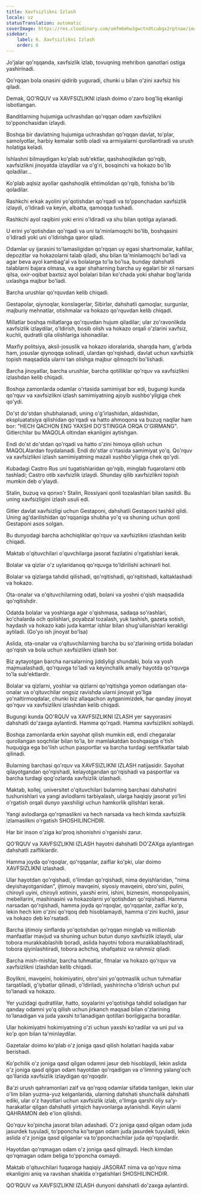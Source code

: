 ```yaml
---
title: Xavfsizlikni Izlash
locale: uz
statusTranslation: automatic
coverImage: https://res.cloudinary.com/xmfm6mhw3gwctndtcubgx2rptnae/image/upload/v1740337243/small_cover_educacion_fundamental_a051170f1c.webp
sidebar:
    label: 6. Xavfsizlikni Izlash
    order: 6
---
```

Jo'jalar qo'rqqanda, xavfsizlik izlab, tovuqning mehribon qanotlari ostiga yashirinadi.

Qo'rqqan bola onasini qidirib yuguradi, chunki u bilan o'zini xavfsiz his qiladi.

Demak, QO'RQUV va XAVFSIZLIKNI izlash doimo o'zaro bog'liq ekanligi isbotlangan.

Banditlarning hujumiga uchrashdan qo'rqqan odam xavfsizlikni to'pponchasidan izlaydi.

Boshqa bir davlatning hujumiga uchrashdan qo'rqqan davlat, to'plar, samolyotlar, harbiy kemalar sotib oladi va armiyalarni qurollantiradi va urush holatiga keladi.

Ishlashni bilmaydigan ko'plab sub'ektlar, qashshoqlikdan qo'rqib, xavfsizlikni jinoyatda izlaydilar va o'g'ri, bosqinchi va hokazo bo'lib qoladilar...

Ko'plab aqlsiz ayollar qashshoqlik ehtimolidan qo'rqib, fohisha bo'lib qoladilar.

Rashkchi erkak ayolini yo'qotishdan qo'rqadi va to'pponchadan xavfsizlik izlaydi, o'ldiradi va keyin, albatta, qamoqqa tushadi.

Rashkchi ayol raqibini yoki erini o'ldiradi va shu bilan qotilga aylanadi.

U erini yo'qotishdan qo'rqadi va uni ta'minlamoqchi bo'lib, boshqasini o'ldiradi yoki uni o'ldirishga qaror qiladi.

Odamlar uy ijarasini to'lamasligidan qo'rqqan uy egasi shartnomalar, kafillar, depozitlar va hokazolarni talab qiladi, shu bilan ta'minlamoqchi bo'ladi va agar beva ayol kambag'al va bolalarga to'la bo'lsa, bunday dahshatli talablarni bajara olmasa, va agar shaharning barcha uy egalari bir xil narsani qilsa, oxir-oqibat baxtsiz ayol bolalari bilan ko'chada yoki shahar bog'larida uxlashga majbur bo'ladi.

Barcha urushlar qo'rquvdan kelib chiqadi.

Gestapolar, qiynoqlar, konslagerlar, Sibirlar, dahshatli qamoqlar, surgunlar, majburiy mehnatlar, otishmalar va hokazo qo'rquvdan kelib chiqadi.

Millatlar boshqa millatlarga qo'rquvdan hujum qiladilar; ular zo'ravonlikda xavfsizlik izlaydilar, o'ldirish, bosib olish va hokazo orqali o'zlarini xavfsiz, kuchli, qudratli qila olishlariga ishonadilar.

Maxfiy politsiya, aksil-josuslik va hokazo idoralarida, sharqda ham, g'arbda ham, josuslar qiynoqqa solinadi, ulardan qo'rqishadi, davlat uchun xavfsizlik topish maqsadida ularni tan olishga majbur qilmoqchi bo'lishadi.

Barcha jinoyatlar, barcha urushlar, barcha qotilliklar qo'rquv va xavfsizlikni izlashdan kelib chiqadi.

Boshqa zamonlarda odamlar o'rtasida samimiyat bor edi, bugungi kunda qo'rquv va xavfsizlikni izlash samimiyatning ajoyib xushbo'yligiga chek qo'ydi.

Do'st do'stdan shubhalanadi, uning o'g'irlashidan, aldashidan, ekspluatatsiya qilishidan qo'rqadi va hatto ahmoqona va buzuq naqllar ham bor: "HECH QACHON ENG YAXSHI DO'STINGGA ORQA O'GIRMANG". Gitlerchilar bu MAQOLA oltindan ekanligini aytishgan.

Endi do'st do'stdan qo'rqadi va hatto o'zini himoya qilish uchun MAQOLAlardan foydalanadi. Endi do'stlar o'rtasida samimiyat yo'q. Qo'rquv va xavfsizlikni izlash samimiyatning mazali xushbo'yligiga chek qo'ydi.

Kubadagi Castro Rus uni tugatishlaridan qo'rqib, minglab fuqarolarni otib tashladi; Castro otib xavfsizlik izlaydi. Shunday qilib xavfsizlikni topish mumkin deb o'ylaydi.

Stalin, buzuq va qonxo'r Stalin, Rossiyani qonli tozalashlari bilan sasitdi. Bu uning xavfsizligini izlash usuli edi.

Gitler davlat xavfsizligi uchun Gestaponi, dahshatli Gestaponi tashkil qildi. Uning ag'darilishidan qo'rqqaniga shubha yo'q va shuning uchun qonli Gestaponi asos solgan.

Bu dunyodagi barcha achchiqliklar qo'rquv va xavfsizlikni izlashdan kelib chiqadi.

Maktab o'qituvchilari o'quvchilarga jasorat fazilatini o'rgatishlari kerak.

Bolalar va qizlar o'z uylaridanoq qo'rquvga to'ldirilishi achinarli hol.

Bolalar va qizlarga tahdid qilishadi, qo'rqitishadi, qo'rqitishadi, kaltaklashadi va hokazo.

Ota-onalar va o'qituvchilarning odati, bolani va yoshni o'qish maqsadida qo'rqitishdir.

Odatda bolalar va yoshlarga agar o'qishmasa, sadaqa so'rashlari, ko'chalarda och qolishlari, poyabzal tozalash, yuk tashish, gazeta sotish, haydash va hokazo kabi juda kamtar ishlar bilan shug'ullanishlari kerakligi aytiladi. (Go'yo ish jinoyat bo'lsa)

Aslida, ota-onalar va o'qituvchilarning barcha bu so'zlarining ortida boladan qo'rqish va bola uchun xavfsizlikni izlash bor.

Biz aytayotgan barcha narsalarning jiddiyligi shundaki, bola va yosh majmualashadi, qo'rquvga to'ladi va keyinchalik amaliy hayotda qo'rquvga to'la sub'ektlardir.

Bolalar va qizlarni, yoshlar va qizlarni qo'rqitishga yomon odatlangan ota-onalar va o'qituvchilar ongsiz ravishda ularni jinoyat yo'liga yo'naltirmoqdalar, chunki biz allaqachon aytganimizdek, har qanday jinoyat qo'rquv va xavfsizlikni izlashdan kelib chiqadi.

Bugungi kunda QO'RQUV va XAVFSIZLIKNI IZLASH yer sayyorasini dahshatli do'zaxga aylantirdi. Hamma qo'rqadi. Hamma xavfsizlikni xohlaydi.

Boshqa zamonlarda erkin sayohat qilish mumkin edi, endi chegaralar qurollangan soqchilar bilan to'la, bir mamlakatdan boshqasiga o'tish huquqiga ega bo'lish uchun pasportlar va barcha turdagi sertifikatlar talab qilinadi.

Bularning barchasi qo'rquv va XAVFSIZLIKNI IZLASH natijasidir. Sayohat qilayotgandan qo'rqishadi, kelayotgandan qo'rqishadi va pasportlar va barcha turdagi qog'ozlarda xavfsizlik izlashadi.

Maktab, kollej, universitet o'qituvchilari bularning barchasi dahshatini tushunishlari va yangi avlodlarni tarbiyalash, ularga haqiqiy jasorat yo'lini o'rgatish orqali dunyo yaxshiligi uchun hamkorlik qilishlari kerak.

Yangi avlodlarga qo'rqmaslikni va hech narsada va hech kimda xavfsizlik izlamaslikni o'rgatish SHOSHILINCHDIR.

Har bir inson o'ziga ko'proq ishonishni o'rganishi zarur.

QO'RQUV va XAVFSIZLIKNI IZLASH hayotni dahshatli DO'ZAXga aylantirgan dahshatli zaifliklardir.

Hamma joyda qo'rqoqlar, qo'rqqanlar, zaiflar ko'pki, ular doimo XAVFSIZLIKNI izlashadi.

Ular hayotdan qo'rqishadi, o'limdan qo'rqishadi, nima deyishlaridan, "nima deyishayotganidan", ijtimoiy mavqeini, siyosiy mavqeini, obro'sini, pulini, chiroyli uyini, chiroyli xotinini, yaxshi erini, ishini, biznesini, monopoliyasini, mebellarini, mashinasini va hokazolarni yo'qotishdan qo'rqishadi. Hamma narsadan qo'rqishadi, hamma joyda qo'rqoqlar, qo'rqqanlar, zaiflar ko'p, lekin hech kim o'zini qo'rqoq deb hisoblamaydi, hamma o'zini kuchli, jasur va hokazo deb ko'rsatadi.

Barcha ijtimoiy sinflarda yo'qotishdan qo'rqqan minglab va millionlab manfaatlar mavjud va shuning uchun butun dunyo xavfsizlik izlaydi, ular tobora murakkablashib boradi, aslida hayotni tobora murakkablashtiradi, tobora qiyinlashtiradi, tobora achchiq, shafqatsiz va rahmsiz qiladi.

Barcha mish-mishlar, barcha tuhmatlar, fitnalar va hokazo qo'rquv va xavfsizlikni izlashdan kelib chiqadi.

Boylikni, mavqeini, hokimiyatini, obro'sini yo'qotmaslik uchun tuhmatlar tarqatiladi, g'iybatlar qilinadi, o'ldiriladi, yashirincha o'ldirish uchun pul to'lanadi va hokazo.

Yer yuzidagi qudratlilar, hatto, soyalarini yo'qotishga tahdid soladigan har qanday odamni yo'q qilish uchun jirkanch maqsad bilan o'zlarining to'lanadigan va juda yaxshi to'lanadigan qotillari borligigacha boradilar.

Ular hokimiyatni hokimiyatning o'zi uchun yaxshi ko'radilar va uni pul va ko'p qon bilan ta'minlaydilar.

Gazetalar doimo ko'plab o'z joniga qasd qilish holatlari haqida xabar berishadi.

Ko'pchilik o'z joniga qasd qilgan odamni jasur deb hisoblaydi, lekin aslida o'z joniga qasd qilgan odam hayotdan qo'rqadigan va o'limning yalang'och qo'llarida xavfsizlik izlaydigan qo'rqoqdir.

Ba'zi urush qahramonlari zaif va qo'rqoq odamlar sifatida tanilgan, lekin ular o'lim bilan yuzma-yuz kelganlarida, ularning dahshati shunchalik dahshatli ediki, ular o'z hayotlari uchun xavfsizlik izlab, o'limga qarshi oliy sa'y-harakatlar qilgan dahshatli yirtqich hayvonlarga aylanishdi. Keyin ularni QAHRAMON deb e'lon qilishdi.

Qo'rquv ko'pincha jasorat bilan adashadi. O'z joniga qasd qilgan odam juda jasurdek tuyuladi, to'pponcha ko'targan odam juda jasurdek tuyuladi, lekin aslida o'z joniga qasd qilganlar va to'pponchachilar juda qo'rqoqlardir.

Hayotdan qo'rqmagan odam o'z joniga qasd qilmaydi. Hech kimdan qo'rqmagan odam beliga to'pponcha osmaydi.

Maktab o'qituvchilari fuqaroga haqiqiy JASORAT nima va qo'rquv nima ekanligini aniq va ravshan shaklda o'rgatishlari SHOSHILINCHDIR.

QO'RQUV va XAVFSIZLIKNI IZLASH dunyoni dahshatli do'zaxga aylantirdi.

